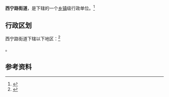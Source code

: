 {{中国乡级行政区|65/02/02/002/000}}

'''西宁路街道'''，是{{PRC admin/fullname|65/02/02/002/000|3}}下辖的一个[[乡镇|乡镇]]级行政单位。<ref>{{PRC admin/ref sgc|{{PRC admin/parent|65/02/02/002/000}}}}</ref>

== 行政区划 ==

西宁路街道下辖以下地区：<ref>{{PRC admin/ref sgc|65/02/02/002/000}}</ref>

{{PRC admin/children|65/02/02/002/000}}。

== 参考资料 ==

{{reflist}}

{{行政区划小作品}}
{{PRC admin/navcat|65/02/02/002/000}}